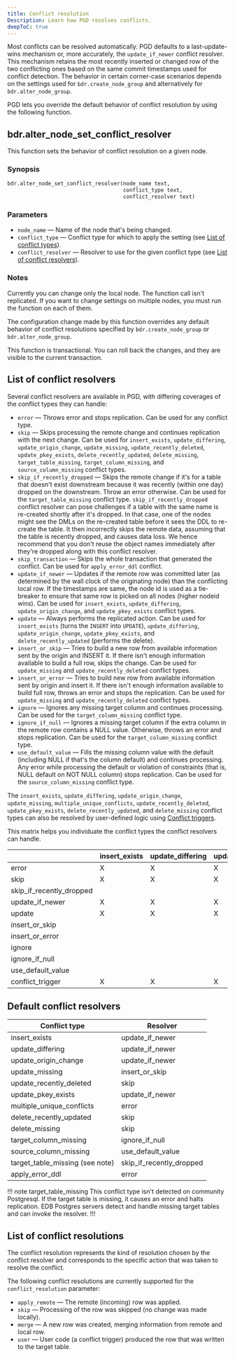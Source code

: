 ```yaml
---
title: Conflict resolution
Description: Learn how PGD resolves conflicts.
deepToC: true
---
```


Most conflicts can be resolved automatically. PGD defaults to a last-update-wins mechanism or, more accurately, the `update_if_newer` conflict resolver. This mechanism retains the most recently inserted or changed row of the two conflicting ones based on the same commit timestamps used for conflict detection. The behavior in certain corner-case scenarios depends on the settings used for `bdr.create_node_group` and
alternatively for `bdr.alter_node_group`.

PGD lets you override the default behavior of conflict resolution by using the following function.

## bdr.alter_node_set_conflict_resolver

This function sets the behavior of conflict resolution on a given node.

### Synopsis

```sql
bdr.alter_node_set_conflict_resolver(node_name text,
                                     conflict_type text,
                                     conflict_resolver text)
```

### Parameters

-   `node_name` &mdash; Name of the node that's being changed.
-   `conflict_type` &mdash; Conflict type for which to apply the setting (see [List of conflict types](#list-of-conflict-types)).
-   `conflict_resolver` &mdash; Resolver to use for the given conflict type (see [List of conflict resolvers](#list-of-conflict-resolvers)).

### Notes

Currently you can change only the local node. The function call isn't replicated. If you want to change settings on multiple nodes, you must run the function on each of them.

The configuration change made by this function overrides any default behavior of conflict resolutions specified by `bdr.create_node_group` or `bdr.alter_node_group`.

This function is transactional. You can roll back the changes, and they are visible to the current transaction.

## List of conflict resolvers

Several conflict resolvers are available in PGD, with differing coverages of the conflict types they can handle:

-   `error` &mdash; Throws error and stops replication. Can be used for any conflict type.
-   `skip` &mdash; Skips processing the remote change and continues replication with the next change. Can be used for `insert_exists`, `update_differing`, `update_origin_change`, `update_missing`, `update_recently_deleted`, `update_pkey_exists`, `delete_recently_updated`, `delete_missing`, `target_table_missing`, `target_column_missing`, and `source_column_missing` conflict types.
-   `skip_if_recently_dropped` &mdash; Skips the remote change if it's for a table that doesn't exist downstream because it was recently (within one day) dropped on the downstream. Throw an error otherwise. Can be used for the `target_table_missing` conflict type. `skip_if_recently_dropped` conflict
resolver can pose challenges if a table with the same name is re-created shortly after it's dropped. In that case, one of the nodes might see the DMLs on the re-created table before it sees the DDL to re-create the table. It then incorrectly skips the remote data, assuming that the table is recently dropped, and causes data loss. We hence recommend that you don't reuse the object names immediately after they're dropped along with this conflict resolver.
-   `skip_transaction` &mdash; Skips the whole transaction that generated the conflict. Can be used for `apply_error_ddl` conflict.
-   `update_if_newer` &mdash; Updates if the remote row was committed later (as determined by the wall clock of the originating node) than the conflicting local row. If the timestamps are same, the node id is used as a tie-breaker to ensure that same row is picked on all nodes (higher nodeid wins). Can be used for `insert_exists`, `update_differing`, `update_origin_change`, and `update_pkey_exists` conflict types.
-   `update` &mdash; Always performs the replicated action. Can be used for `insert_exists` (turns the `INSERT` into `UPDATE`), `update_differing`, `update_origin_change`, `update_pkey_exists`, and `delete_recently_updated` (performs the delete).
-   `insert_or_skip` &mdash; Tries to build a new row from available information sent by the origin and INSERT it. If there isn't enough information available to build a full row, skips the change. Can be used for `update_missing` and `update_recently_deleted` conflict types.
-   `insert_or_error` &mdash; Tries to build new row from available information sent by origin and insert it. If there isn't enough information available to build full row, throws an error and stops the replication. Can be used for `update_missing` and `update_recently_deleted` conflict types.
-   `ignore` &mdash; Ignores any missing target column and continues processing. Can be used for the `target_column_missing` conflict type.
-   `ignore_if_null` &mdash; Ignores a missing target column if the extra column in the remote row contains a NULL value. Otherwise, throws an error and stops replication. Can be used for the `target_column_missing` conflict type.
-   `use_default_value` &mdash; Fills the missing column value with the default (including NULL if that's the column default) and continues processing. Any error while processing the default or violation of constraints (that is, NULL default on NOT NULL column) stops replication. Can be used for the `source_column_missing` conflict type.

The `insert_exists`, `update_differing`, `update_origin_change`, `update_missing`, `multiple_unique_conflicts`, `update_recently_deleted`, `update_pkey_exists`, `delete_recently_updated`, and `delete_missing` conflict types can also be resolved by user-defined logic using
[Conflict triggers](../striggers).

This matrix helps you individuate the conflict types the conflict resolvers can handle.

|                          | insert_exists | update_differing | update_origin_change | update_missing | update_recently_deleted | update_pkey_exists | delete_recently_updated | delete_missing | target_column_missing | source_column_missing | target_table_missing | multiple_unique_conflicts |
| :----------------------- | ------------- | ---------------- | -------------------- | -------------- | ----------------------- | ------------------ | ----------------------- | -------------- | --------------------- | --------------------- | -------------------- | ------------------------- |
| error                    | X             | X                | X                    | X              | X                       | X                  | X                       | X              | X                     | X                     | X                    | X                         |
| skip                     | X             | X                | X                    | X              | X                       | X                  | X                       | X              | X                     | X                     | X                    | X                         |
| skip_if_recently_dropped |               |                  |                      |                |                         |                    |                         |                |                       |                       | X                    |                           |
| update_if_newer          | X             | X                | X                    |                |                         | X                  |                         |                |                       |                       |                      |                           |
| update                   | X             | X                | X                    |                |                         | X                  | X                       |                |                       |                       |                      | X                         |
| insert_or_skip           |               |                  |                      | X              | X                       |                    |                         |                |                       |                       |                      |                           |
| insert_or_error          |               |                  |                      | X              | X                       |                    |                         |                |                       |                       |                      |                           |
| ignore                   |               |                  |                      |                |                         |                    |                         |                | X                     |                       |                      |                           |
| ignore_if_null           |               |                  |                      |                |                         |                    |                         |                | X                     |                       |                      |                           |
| use_default_value        |               |                  |                      |                |                         |                    |                         |                |                       | X                     |                      |                           |
| conflict_trigger         | X             | X                | X                    | X              | X                       | X                  | X                       | X              |                       |                       |                      | X                         |

## Default conflict resolvers

| Conflict type             | Resolver                 |
| ------------------------- | ------------------------ |
| insert_exists             | update_if_newer          |
| update_differing          | update_if_newer          |
| update_origin_change      | update_if_newer          |
| update_missing            | insert_or_skip           |
| update_recently_deleted   | skip                     |
| update_pkey_exists        | update_if_newer          |
| multiple_unique_conflicts | error                    |
| delete_recently_updated   | skip                     |
| delete_missing            | skip                     |
| target_column_missing     | ignore_if_null           |
| source_column_missing     | use_default_value        |
| target_table_missing (see note)     | skip_if_recently_dropped |
| apply_error_ddl           | error                    |

<div id="target_table_note"></div>

!!! note target_table_missing
This conflict type isn't detected on community Postgresql. If the target table is missing, it causes an error and halts replication.
EDB Postgres servers detect and handle missing target tables and can invoke the resolver.
!!!

## List of conflict resolutions

The conflict resolution represents the kind of resolution chosen by the conflict resolver and corresponds to the specific action that was taken to resolve the conflict.

The following conflict resolutions are currently supported for the `conflict_resolution` parameter:

-   `apply_remote` &mdash; The remote (incoming) row was applied.
-   `skip` &mdash; Processing of the row was skipped (no change was made locally).
-   `merge` &mdash; A new row was created, merging information from remote and local row.
-   `user` &mdash; User code (a conflict trigger) produced the row that was written to the target table.

